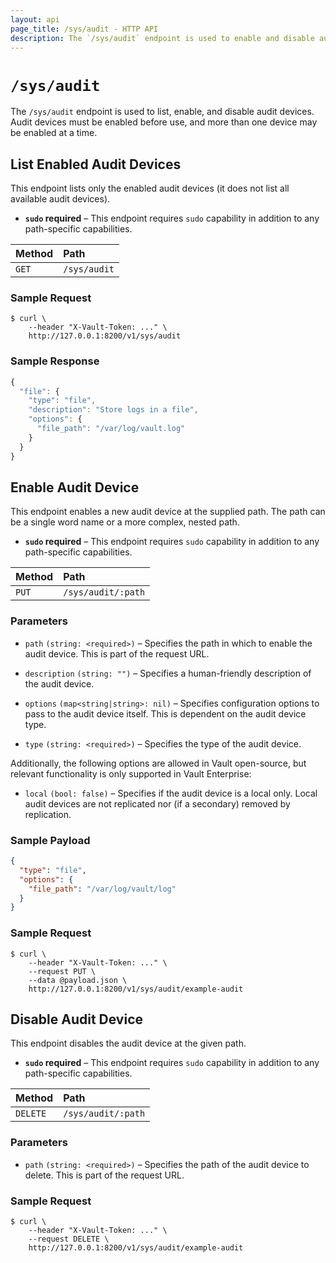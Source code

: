```yaml
---
layout: api
page_title: /sys/audit - HTTP API
description: The `/sys/audit` endpoint is used to enable and disable audit devices.
---
```


# `/sys/audit`

The `/sys/audit` endpoint is used to list, enable, and disable audit devices.
Audit devices must be enabled before use, and more than one device may be
enabled at a time.

## List Enabled Audit Devices

This endpoint lists only the enabled audit devices (it does not list all
available audit devices).

- **`sudo` required** – This endpoint requires `sudo` capability in addition to
  any path-specific capabilities.

| Method | Path         |
| :----- | :----------- |
| `GET`  | `/sys/audit` |

### Sample Request

```shell-session
$ curl \
    --header "X-Vault-Token: ..." \
    http://127.0.0.1:8200/v1/sys/audit
```

### Sample Response

```javascript
{
  "file": {
    "type": "file",
    "description": "Store logs in a file",
    "options": {
      "file_path": "/var/log/vault.log"
    }
  }
}
```

## Enable Audit Device

This endpoint enables a new audit device at the supplied path. The path can be a
single word name or a more complex, nested path.

- **`sudo` required** – This endpoint requires `sudo` capability in addition to
  any path-specific capabilities.

| Method | Path               |
| :----- | :----------------- |
| `PUT`  | `/sys/audit/:path` |

### Parameters

- `path` `(string: <required>)` – Specifies the path in which to enable the audit
  device. This is part of the request URL.

- `description` `(string: "")` – Specifies a human-friendly description of the
  audit device.

- `options` `(map<string|string>: nil)` – Specifies configuration options to
  pass to the audit device itself. This is dependent on the audit device type.

- `type` `(string: <required>)` – Specifies the type of the audit device.

Additionally, the following options are allowed in Vault open-source, but
relevant functionality is only supported in Vault Enterprise:

- `local` `(bool: false)` – Specifies if the audit device is a local only. Local
  audit devices are not replicated nor (if a secondary) removed by replication.

### Sample Payload

```json
{
  "type": "file",
  "options": {
    "file_path": "/var/log/vault/log"
  }
}
```

### Sample Request

```shell-session
$ curl \
    --header "X-Vault-Token: ..." \
    --request PUT \
    --data @payload.json \
    http://127.0.0.1:8200/v1/sys/audit/example-audit
```

## Disable Audit Device

This endpoint disables the audit device at the given path.

- **`sudo` required** – This endpoint requires `sudo` capability in addition to
  any path-specific capabilities.

| Method   | Path               |
| :------- | :----------------- |
| `DELETE` | `/sys/audit/:path` |

### Parameters

- `path` `(string: <required>)` – Specifies the path of the audit device to
  delete. This is part of the request URL.

### Sample Request

```shell-session
$ curl \
    --header "X-Vault-Token: ..." \
    --request DELETE \
    http://127.0.0.1:8200/v1/sys/audit/example-audit
```
